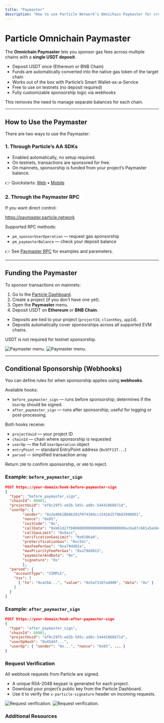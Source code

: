 ```yaml
---
title: "Paymaster"
description: "How to use Particle Network’s Omnichain Paymaster for cross-chain gas sponsorship."
---
```


# Particle Omnichain Paymaster

The **Omnichain Paymaster** lets you sponsor gas fees across multiple chains with a **single USDT deposit**.  

- Deposit USDT once (Ethereum or BNB Chain)  
- Funds are automatically converted into the native gas token of the target chain  
- Works out of the box with Particle’s Smart Wallet-as-a-Service  
- Free to use on testnets (no deposit required)  
- Fully customizable sponsorship logic via webhooks  

This removes the need to manage separate balances for each chain.

***

## How to Use the Paymaster

There are two ways to use the Paymaster:

### 1. Through Particle’s AA SDKs
- Enabled automatically, no setup required.  
- On testnets, transactions are sponsored for free.  
- On mainnets, sponsorship is funded from your project’s Paymaster balance.  

👉 Quickstarts: [Web](/aa/quickstart/web-aa) • [Mobile](/aa/quickstart/mobile-aa)

### 2. Through the Paymaster RPC
If you want direct control:  

https://paymaster.particle.network

Supported RPC methods:
- `pm_sponsorUserOperation` — request gas sponsorship  
- `pm_paymasterBalance` — check your deposit balance  

👉 See [Paymaster RPC](/aa/paymaster/paymasterbalance) for examples and parameters.

***

## Funding the Paymaster

To sponsor transactions on mainnets:  

1. Go to the [Particle Dashboard](https://dashboard.particle.network).  
2. Create a project (if you don’t have one yet).  
3. Open the **Paymaster** menu.  
4. Deposit USDT on **Ethereum** or **BNB Chain**.  

- Deposits are tied to your project (`projectId`, `clientKey`, `appId`).  
- Deposits automatically cover sponsorships across all supported EVM chains.  

<Note>USDT is not required for testnet sponsorship.</Note>

<div className="flex justify-center">
  <img
    className="block h-64 dark:hidden"
    src="/aa/images/paymaster.png"
    alt="Paymaster menu."
  />
  <img
    className="hidden h-64 dark:block"
    src="/aa/images/paymaster.png"
    alt="Paymaster menu."
  />
</div>

***

## Conditional Sponsorship (Webhooks)

You can define rules for when sponsorship applies using **webhooks**.  

Available hooks:  
- `before_paymaster_sign` — runs before sponsorship; determines if the `UserOp` should be signed.  
- `after_paymaster_sign` — runs after sponsorship; useful for logging or post-processing.  

Both hooks receive:
- `projectUuid` — your project ID  
- `chainId` — chain where sponsorship is requested  
- `userOp` — the full `UserOperation` object  
- `entryPoint` — standard EntryPoint address (`0x5FF137...`)  
- `parsed` — simplified transaction array  

Return `200` to confirm sponsorship, or `400` to reject.  

### Example: `before_paymaster_sign`

```json json [expandable]
POST https://your-domain/hook-before-paymaster-sign
{
  "type": "before_paymaster_sign",
  "chainId": 80001,
  "projectUuid": "ef6c29f5-ad2b-545c-ad0c-54441068b71d",
  "userOp": {
        "sender": "0x2e9661BDA6201F97430dcc1541A1579b83980DD1",
        "nonce": "0x05",
        "initCode": "0x",
        "callData": "0xb61d27f6000000000000000000000000ac6a87c681a5ed4cb58bc4fa7bf81a83b928c83c00000000000000000000000000000000000000000000000000005af3107a400000000000000000000000000000000000000000000000000000000000000000600000000000000000000000000000000000000000000000000000000000000000",
        "callGasLimit": "0x9acc",
        "verificationGasLimit": "0x0186a0",
        "preVerificationGas": "0xc5dc",
        "maxFeePerGas": "0xa79dd02a",
        "maxPriorityFeePerGas": "0xa79dd015",
        "paymasterAndData": "0x",
        "signature": "0x"
        },
  "parsed": {
    "accountType": "SIMPLE",
    "txs": [
      { "to": "0xaC6A...", "value": "0x5af3107a4000", "data": "0x" }
    ]
  }
}
```

### Example: `after_paymaster_sign`

```json json [expandable]
POST https://your-domain/hook-after-paymaster-sign
{
  "type": "after_paymaster_sign",
  "chainId": 80001,
  "projectUuid": "ef6c29f5-ad2b-545c-ad0c-54441068b71d",
  "userOpHash": "0x45d4f...",
  "userOp": { "sender": "0x...", "nonce": "0x05", ... }
}
```

### Request Verification

All webhook requests from Particle are signed.
- A unique RSA-2048 keypair is generated for each project.
- Download your project’s public key from the Particle Dashboard.
- Use it to verify the `x-particle-signature` header on incoming requests.

<div className="flex justify-center">
  <img
    className="block h-64 dark:hidden"
    src="/aa/images/validate.png"
    alt="Request verification."
  />
  <img
    className="hidden h-64 dark:block"
    src="/aa/images/validate.png"
    alt="Request verification."
  />
</div>

### Additional Resources

<CardGroup cols={2}>
  <Card title="Paymaster RPC Reference" icon="code" href="/aa/paymaster/paymasterbalance" />
  <Card title="Architecture Overview" icon="diagram-project" href="/aa/architecture/omni-paymaster" />
</CardGroup>
